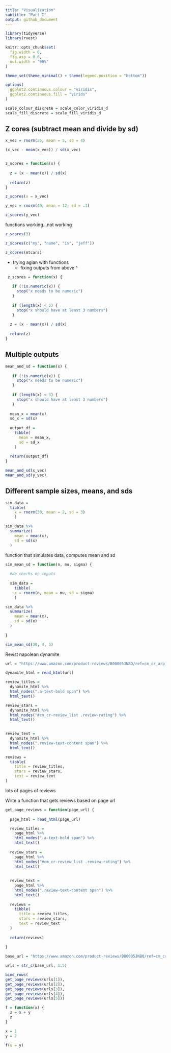 ```yaml
---
title: "Visualization"
subtitle: "Part I"
output: github_document
---
```


```r
library(tidyverse)
library(rvest)

knitr::opts_chunk$set(
  fig.width = 6,
  fig.asp = 0.6, 
  out.width = "90%"
)

theme_set(theme_minimal() + theme(legend.position = "bottom"))

options(
  ggplot2.continuous.colour = "viridis",
  ggplot2.continuous.fill = "virids"
)

scale_colour_discrete = scale_color_viridis_d
scale_fill_discrete = scale_fill_viridis_d
```

## Z cores (subtract mean and divide by sd)

```r
x_vec = rnorm(25, mean = 5, sd = 4)

(x_vec - mean(x_vec)) / sd(x_vec)


z_scores = function(x) {
  
  z = (x - mean(x)) / sd(x)
 
  return(z)
}

z_scores(x = x_vec)

y_vec = rnorm(40, mean = 12, sd = .3)

z_scores(y_vec)
```


functions working...not working 
 

```r
z_scores(3)

z_scores(c("my", "name", "is", "jeff"))

z_scores(mtcars)

```

 - trying agian with functions
      - fixing outputs from above ^
 
```r
 z_scores = function(x) {
   
   if (!is.numeric(x)) {
     stop("x needs to be numeric")
   }
   
   if (length(x) < 3) {
     stop("x should have at least 3 numbers")
   }
  
  z = (x - mean(x)) / sd(x)
 
  return(z)
}
```
 

## Multiple outputs 

```r
mean_and_sd = function(x) {
   
   if (!is.numeric(x)) {
     stop("x needs to be numeric")
   }
   
   if (length(x) < 3) {
     stop("x should have at least 3 numbers")
   }
  
  mean_x = mean(x)
  sd_x = sd(x)
  
  output_df = 
    tibble(
      mean = mean_x, 
      sd = sd_x
    )
 
  return(output_df)
}

mean_and_sd(x_vec)
mean_and_sd(y_vec)
```



## Different sample sizes, means, and sds

```r
sim_data = 
  tibble( 
    x = rnorm(30, mean = 2, sd = 3)
    )

sim_data %>%
  summarize(
    mean = mean(x), 
    sd = sd(x)
  )

```


function that simulates data, computes mean and sd

```r
sim_mean_sd = function(n, mu, sigma) {
 
  #do checks on inputs
  
  sim_data = 
    tibble( 
    x = rnorm(n, mean = mu, sd = sigma)
    )

sim_data %>%
  summarize(
    mean = mean(x), 
    sd = sd(x)
  )
  
}

sim_mean_sd(30, 4, 3)
```

Revist napolean dynamite

```r
url = "https://www.amazon.com/product-reviews/B00005JNBQ/ref=cm_cr_arp_d_viewopt_rvwer?ie=UTF8&reviewerType=avp_only_reviews&sortBy=recent&pageNumber=1"

dynamite_html = read_html(url)

review_titles = 
  dynamite_html %>%
  html_nodes(".a-text-bold span") %>%
  html_text()

review_stars = 
  dynamite_html %>%
  html_nodes("#cm_cr-review_list .review-rating") %>%
  html_text() 
 

review_text = 
  dynamite_html %>%
  html_nodes(".review-text-content span") %>%
  html_text() 

reviews = 
  tibble(
    title = review_titles,
    stars = review_stars,
    text = review_text
)
```

lots of pages of reviews 


Write a function that gets reviews based on page url

```r
get_page_reviews = function(page_url) {
 
  page_html = read_html(page_url)

  review_titles = 
    page_html %>%
    html_nodes(".a-text-bold span") %>%
    html_text()
  
  review_stars = 
    page_html %>%
    html_nodes("#cm_cr-review_list .review-rating") %>%
    html_text() 
   
  
  review_text = 
    page_html %>%
    html_nodes(".review-text-content span") %>%
    html_text() 
  
  reviews = 
    tibble(
      title = review_titles,
      stars = review_stars,
      text = review_text
  )
  
  return(reviews)
  
}

base_url = "https://www.amazon.com/product-reviews/B00005JNBQ/ref=cm_cr_arp_d_viewopt_rvwer?ie=UTF8&reviewerType=avp_only_reviews&sortBy=recent&pageNumber="

urls = str_c(base_url, 1:5)

bind_rows(
get_page_reviews(urls[1]), 
get_page_reviews(urls[2]), 
get_page_reviews(urls[3]), 
get_page_reviews(urls[4]), 
get_page_reviews(urls[5])) 

```

```r
f = function(x) {
  z = x + y
  z
}

x = 1
y = 2

f(x = y)
```


